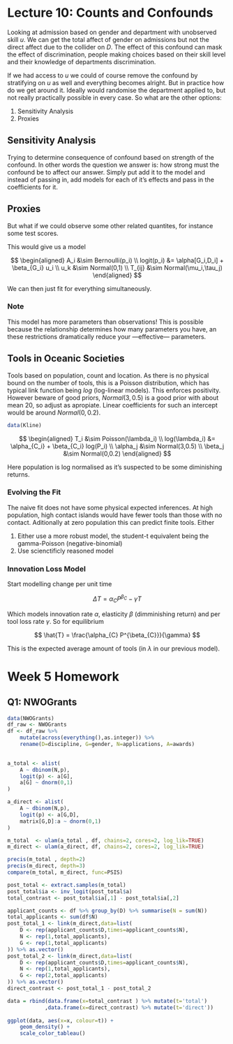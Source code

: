 # Lecture 10: Counts and Confounds

\begin{tikzcd}
& D \arrow[dr] & u \arrow[l] \arrow[d] \\
G \arrow[ur] \arrow[rr] && A
\end{tikzcd}

Looking at admission based on gender and department with unobserved skill $u$. We can get the total affect of gender on admissions but not the direct affect due to the collider on $D$. The effect of this confound can mask the effect of discrimination, people making choices based on their skill level and their knowledge of departments discrimination.

If we had access to $u$ we could of course remove the confound by stratifying on $u$ as well and everything becomes alright. But in practice how do we get around it. Ideally would randomise the department applied to, but not really practically possible in every case. So what are the other options:

1. Sensitivity Analysis
2. Proxies

## Sensitivity Analysis

Trying to determine consequence of confound based on strength of the confound. In other words the question we answer is: how strong must the confound be to affect our answer. Simply put add it to the model and instead of passing in, add models for each of it's effects and pass in the coefficients for it.

## Proxies

But what if we could observe some other related quantites, for instance some test scores.

\begin{tikzcd}
&              & T1 \\
& D \arrow[dr] & u \arrow[l] \arrow[d] \arrow[u] \arrow[r] & T2 \\
G \arrow[ur] \arrow[rr] && A
\end{tikzcd}

This would give us a model

$$ \begin{aligned}
A_i &\sim Bernoulli(p_i) \\
logit(p_i) &= \alpha[G_i,D_i] + \beta_{G_i} u_i \\
u_k &\sim Normal(0,1) \\
T_{ij} &\sim Normal(\mu_i,\tau_j)
\end{aligned} $$

We can then just fit for everything simultaneously. 

### Note 

This model has more parameters than observations! This is possible because the relationship determines how many parameters you have, an these restrictions dramatically reduce your ---effective--- parameters.

## Tools in Oceanic Societies

\begin{tikzcd}
C \arrow[dr] & L \arrow[l] \arrow[dl] \arrow[d] \\
P \arrow[u] \arrow[r] & T
\end{tikzcd}

Tools based on population, count and location. As there is no physical bound on the number of tools, this is a Poisson distribution, which has typical link function being $log$ (log-linear models). This enforces positivity. However beware of good priors, $Normal(3,0.5)$ is a good prior with about mean $20$, so adjust as apropiate. Linear coefficients for such an intercept would be around $Normal(0,0.2)$.

```r
data(Kline)
```

$$ \begin{aligned}
T_i &\sim Poisson(\lambda_i) \\
log(\lambda_i) &= \alpha_{C_i} + \beta_{C_i} log(P_i) \\
\alpha_j &\sim Normal(3,0.5) \\
\beta_j &\sim Normal(0,0.2) 
\end{aligned} $$

Here population is log normalised as it's suspected to be some diminishing returns.

### Evolving the Fit

The naive fit does not have some physical expected inferences. At high population, high contact islands would have fewer tools than those with no contact. Aditionally at zero population this can predict finite tools. Either

1. Either use a more robust model, the student-t equivalent being the gamma-Poisson (negative-binomial)
2. Use scienctificly reasoned model

### Innovation Loss Model

Start modelling change per unit time

$$ \Delta T = \alpha_{C} P^{\beta_{C}} - \gamma T $$

Which models innovation rate $\alpha$, elasticity $\beta$ (dimminishing return) and per tool loss rate $\gamma$. So for equilibrium

$$ \hat{T} = \frac{\alpha_{C} P^{\beta_{C}}}{\gamma} $$

This is the expected average amount of tools (in $\lambda$ in our previous model).

# Week 5 Homework

## Q1: NWOGrants

```r
data(NWOGrants)
df_raw <- NWOGrants
df <- df_raw %>% 
	mutate(across(everything(),as.integer)) %>% 
	rename(D=discipline, G=gender, N=applications, A=awards)
	

a_total <- alist(
	A ~ dbinom(N,p),
	logit(p) <- a[G],
	a[G] ~ dnorm(0,1)
)

a_direct <- alist(
	A ~ dbinom(N,p),
	logit(p) <- a[G,D],
	matrix[G,D]:a ~ dnorm(0,1)	
)

m_total  <- ulam(a_total , df, chains=2, cores=2, log_lik=TRUE)
m_direct <- ulam(a_direct, df, chains=2, cores=2, log_lik=TRUE)

precis(m_total , depth=2)
precis(m_direct, depth=3)
compare(m_total, m_direct, func=PSIS)
```

```r
post_total <- extract.samples(m_total)
post_total$ia <- inv_logit(post_total$a)
total_contrast <- post_total$ia[,1] - post_total$ia[,2]

applicant_counts <- df %>% group_by(D) %>% summarise(N = sum(N))
total_applicants <- sum(df$N)
post_total_1 <- link(m_direct,data=list(
	D <- rep(applicant_counts$D,times=applicant_counts$N),
	N <- rep(1,total_applicants),
	G <- rep(1,total_applicants)
)) %>% as.vector()
post_total_2 <- link(m_direct,data=list(
	D <- rep(applicant_counts$D,times=applicant_counts$N),
	N <- rep(1,total_applicants),
	G <- rep(2,total_applicants)
)) %>% as.vector()
direct_contrast <- post_total_1 - post_total_2

data = rbind(data.frame(x=total_contrast ) %>% mutate(t='total')
			,data.frame(x=direct_contrast) %>% mutate(t='direct'))
	
ggplot(data, aes(x=x, colour=t)) +
	geom_density() +
	scale_color_tableau()
```

